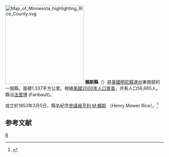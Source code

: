{{noteTA
|T=zh-hans:赖斯县 (明尼苏达州);zh-hk:賴斯縣 (明尼蘇達州);zh-tw:賴斯郡 (明尼蘇達州);
}}

{{Otheruses|賴斯縣|subject=美國明尼蘇達州的一個縣|other=同名的縣}}
[[File:Map_of_Minnesota_highlighting_Rice_County.svg|250px]]
'''賴斯縣'''（{{lang-en|Rice County}}）是[[美國|美國]][[明尼蘇達州|明尼蘇達州]]東南部的一個縣。面積1,337平方公里。根據[[美國2000年人口普查|美國2000年人口普查]]，共有人口56,665人。縣治[[法里博_(明尼蘇達州)|法里博]] (Faribault)。
	
成立於1853年3月5日，縣名紀念[[美國參議院|參議員]][[亨利·M·賴斯|亨利·M·賴斯]] （Henry Mower Rice）。<ref>{{Cite web |url=http://www.house.leg.state.mn.us/hinfo/govseries/No33.htm |title=存档副本 |access-date=2007-03-22 |archive-url=https://web.archive.org/web/20120920003621/http://www.house.leg.state.mn.us/hinfo/govseries/No33.htm |archive-date=2012-09-20 |dead-url=yes }}</ref>

==参考文献==
<div class="references-small">
<references />
</div>
{{Authority control}}
[[Category:明尼苏达州行政区划|R]]
{{Minnesota-stub}}
